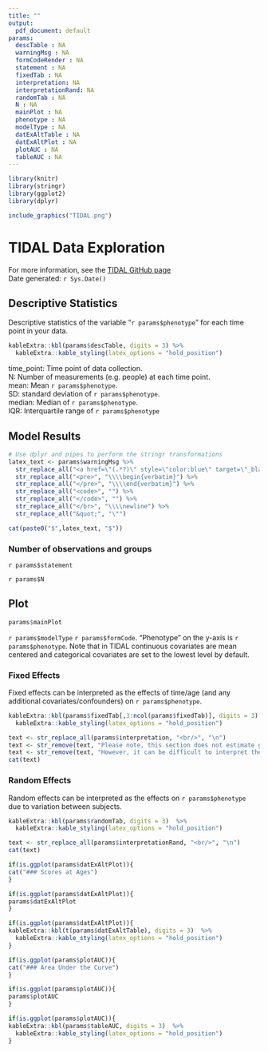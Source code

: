 ```yaml
---
title: ""
output:
  pdf_document: default
params:
  descTable : NA
  warningMsg : NA
  formCodeRender : NA
  statement : NA
  fixedTab : NA
  interpretation: NA
  interpretationRand: NA
  randomTab : NA
  N : NA
  mainPlot : NA
  phenotype : NA
  modelType : NA
  datExAltTable : NA
  datExAltPlot : NA
  plotAUC : NA
  tableAUC : NA
---
```


```r
library(knitr)
library(stringr)
library(ggplot2)
library(dplyr)
```

```r
include_graphics("TIDAL.png")
```


# TIDAL Data Exploration

For more information, see the [TIDAL GitHub page](https://github.com/AmeliaES/TIDAL)  
Date generated: `r Sys.Date()`

## Descriptive Statistics

Descriptive statistics of the variable "`r params$phenotype`" for each time point in your data.

```r

kableExtra::kbl(params$descTable, digits = 3) %>%
  kableExtra::kable_styling(latex_options = "hold_position")

```

time_point: Time point of data collection.  
N: Number of measurements (e.g. people) at each time point.  
mean: Mean `r params$phenotype`.  
SD: standard deviation of `r params$phenotype`.  
median: Median of `r params$phenotype`.  
IQR: Interquartile range of `r params$phenotype`

## Model Results

```r
# Use dplyr and pipes to perform the stringr transformations
latex_text <- params$warningMsg %>%
  str_replace_all("<a href=\"(.*?)\" style=\"color:blue\" target=\"_blank\">(.*?)</a>", "\\\\href{\\1}{\\2}") %>%
  str_replace_all("<pre>", "\\\\begin{verbatim}") %>%
  str_replace_all("</pre>", "\\\\end{verbatim}") %>%
  str_replace_all("<code>", "") %>%
  str_replace_all("</code>", "") %>%
  str_replace_all("</br>", "\\\\newline") %>%
  str_replace_all("&quot;", "\"")
```

```r
cat(paste0("$",latex_text, "$"))
```

### Number of observations and groups

`r params$statement`

`r params$N`

## Plot

```r
params$mainPlot
```

`r params$modelType` `r params$formCode`. "Phenotype" on the y-axis is `r params$phenotype`. Note that in TIDAL continuous covariates are mean centered and categorical covariates are set to the lowest level by default.

### Fixed Effects

Fixed effects can be interpreted as the effects of time/age (and any additional covariates/confounders) on `r params$phenotype`.

```r
kableExtra::kbl(params$fixedTab[,3:ncol(params$fixedTab)], digits = 3)  %>%
  kableExtra::kable_styling(latex_options = "hold_position")
```

```r
text <- str_replace_all(params$interpretation, "<br/>", "\n")
text <- str_remove(text, "Please note, this section does not estimate group specific trajectories. See the Interaction Variable tab for group specific interactions and trajectories.")
text <- str_remove(text, "However, it can be difficult to interpret these three estimates in isolation, so we would recommend exploring your trajectories with the ‘Plot’ and ‘Scores At Ages’ tabs for more information.")
cat(text)
```


### Random Effects

Random effects can be interpreted as the effects on `r params$phenotype` due to variation between subjects.

```r
kableExtra::kbl(params$randomTab, digits = 3)  %>%
  kableExtra::kable_styling(latex_options = "hold_position")
```

```r
text <- str_replace_all(params$interpretationRand, "<br/>", "\n")
cat(text)
```


```r
if(is.ggplot(params$datExAltPlot)){
cat("### Scores at Ages")
}
```

```r
if(is.ggplot(params$datExAltPlot)){
params$datExAltPlot
}
```


```r
if(is.ggplot(params$datExAltPlot)){
kableExtra::kbl(t(params$datExAltTable), digits = 3)  %>%
  kableExtra::kable_styling(latex_options = "hold_position")
}
```


``` r
if(is.ggplot(params$plotAUC)){
cat("### Area Under the Curve")
}
```

```r
if(is.ggplot(params$plotAUC)){
params$plotAUC
}
```


```r
if(is.ggplot(params$plotAUC)){
kableExtra::kbl(params$tableAUC, digits = 3)  %>%
  kableExtra::kable_styling(latex_options = "hold_position")
}
```

